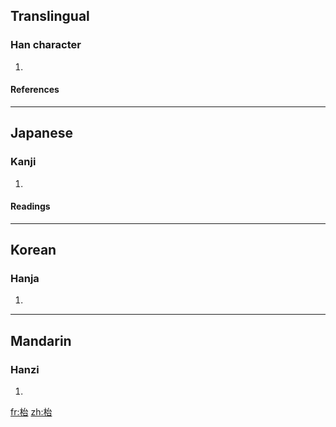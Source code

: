 ==Translingual==
===Han character===
{{Han char|rn=75|rad=木|as=05|sn=9|four=|canj=木戈口 (DIR)}}
# {{defn|Han|sort=木05}}
====References====
{{Han ref|kx=0517.050|dkj=14581|dj=0905.020|hdz=21191.060|uh=67B1|ud=26545}}

----
==Japanese==
===Kanji===
{{ja-kanji|grade=|rs=木05}}
# {{defn|Japanese}} 
====Readings====
{{ja-readings|on=[[い]] (i), [[し]] (shi), [[じ]] (ji)|kun=[[すき]] (suki)}}

----
==Korean==
===Hanja===
{{ko-hanja|hangeul=대|eumhun=|rv=dae|mr=tae|y=tay}}
# {{defn|Korean}}

----
==Mandarin==
===Hanzi===
{{cmn-hanzi|pin=[[yí]] ([[yi2]])|wg=i<sup>2</sup>}}
# {{defn|Mandarin}}

[[fr:枱]]
[[zh:枱]]